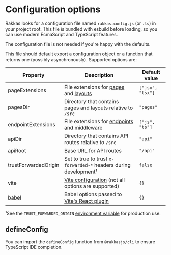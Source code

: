 # Configuration options

Rakkas looks for a configuration file named `rakkas.config.js` (or `.ts`) in your project root. This file is bundled with esbuild before loading, so you can use modern EcmaScript and TypeScript features.

The configuration file is not needed if you're happy with the defaults.

This file should default export a configuration object or a function that returns one (possibly asynchronously). Supported options are:

| Property                  | Description                                                                                                   | Default value    |
| ------------------------- | ------------------------------------------------------------------------------------------------------------- | ---------------- |
| pageExtensions            | File extensions for [pages](./pages-and-routing) and [layouts](./layouts)                                     | `["jsx", "tsx"]` |
| pagesDir                  | Directory that contains pages and layouts relative to `/src`                                                  | `"pages"`        |
| endpointExtensions        | File extensions for [endpoints and middleware](./api-routes)                                                  | `["js", "ts"]`   |
| apiDir                    | Directory that contains API routes relative to `/src`                                                         | `"api"`          |
| apiRoot                   | Base URL for API routes                                                                                       | `"/api"`         |
| trustForwardedOrigin      | Set to true to trust `x-forwarded-*` headers during development¹                                              | `false`          |
| vite <a href="#vite" />   | [Vite configuration](https://vitejs.dev/config/) (not all options are supported)                              | `{}`             |
| babel <a href="#babel" /> | Babel options passed to [Vite's React plugin](https://github.com/vitejs/vite/tree/main/packages/plugin-react) | `{}`             |

¹See the `TRUST_FORWARDED_ORIGIN` [environment variable](./environment-variables) for production use.

## defineConfig

You can import the `defineConfig` function from `@rakkasjs/cli` to ensure TypeScript IDE completion.
